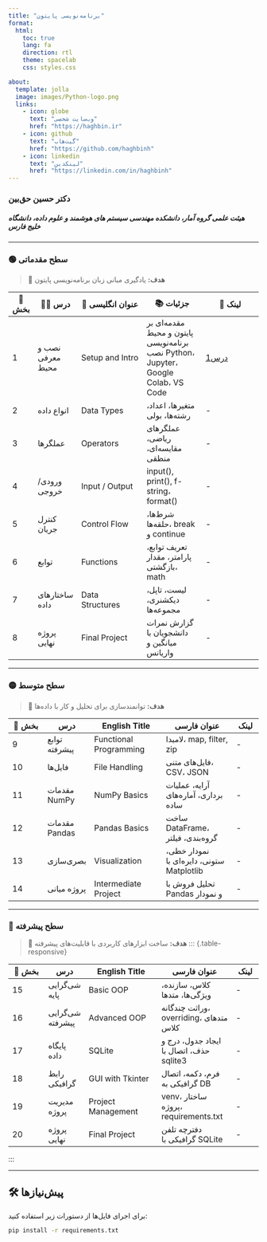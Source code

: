 ```yaml
---
title: "برنامه‌نویسی پایتون"
format:
  html:
    toc: true
    lang: fa
    direction: rtl
    theme: spacelab
    css: styles.css

about:
  template: jolla
  image: images/Python-logo.png
  links:
    - icon: globe
      text: "وب‌سایت شخصی"
      href: "https://haghbin.ir"
    - icon: github
      text: "گیت‌هاب"
      href: "https://github.com/haghbinh"
    - icon: linkedin
      text: "لینکدین"
      href: "https://linkedin.com/in/haghbinh"
---
```

### دکتر حسین حق‌بین
##### هیئت علمی گروه آمار، دانشکده مهندسی سیستم های هوشمند و علوم داده، دانشگاه خلیج فارس

---

### 🟢 سطح مقدماتی
> 🎯 **هدف:** یادگیری مبانی زبان برنامه‌نویسی پایتون


::: {.table-responsive}

| 🔢 بخش | 🧑‍🏫 درس | 📝 عنوان انگلیسی | 📚 جزئیات | 🔗 لینک |
|-------|---------|------------------|----------------|----------------|
| 1 | نصب و معرفی محیط | Setup and Intro | مقدمه‌ای بر پایتون و محیط برنامه‌نویسی<br/>نصب Python، Jupyter، Google Colab، VS Code |[درس1](https://github.com/haghbinh/Pylab/blob/master/Notebooks/sec1_setup_intro.ipynb)
| 2 | انواع داده | Data Types | متغیرها، اعداد، رشته‌ها، بولی | - |
| 3 | عملگرها | Operators | عملگرهای ریاضی، مقایسه‌ای، منطقی | - |
| 4 | ورودی/خروجی | Input / Output | input(), print(), f-string، format() | - |
| 5 | کنترل جریان | Control Flow | شرط‌ها، حلقه‌ها، break و continue | - |
| 6 | توابع | Functions | تعریف توابع، پارامتر، مقدار بازگشتی، math | - |
| 7 | ساختارهای داده | Data Structures | لیست، تاپل، دیکشنری، مجموعه‌ها | - |
| 8 | پروژه نهایی | Final Project | گزارش نمرات دانشجویان با میانگین و واریانس | - |
:::

---

### 🟡 سطح متوسط
> 🎯 **هدف:** توانمندسازی برای تحلیل و کار با داده‌ها

::: {.table-responsive}

| 🔢 بخش | درس | English Title | عنوان فارسی | لینک |
|--------|------|----------------|----------------|------|
| 9 | توابع پیشرفته | Functional Programming | لامبدا، map, filter, zip | - |
| 10 | فایل‌ها | File Handling | فایل‌های متنی، CSV، JSON | - |
| 11 | مقدمات NumPy | NumPy Basics | آرایه، عملیات برداری، آماره‌های ساده | - |
| 12 | مقدمات Pandas | Pandas Basics | ساخت DataFrame، گروه‌بندی، فیلتر | - |
| 13 | بصری‌سازی | Visualization | نمودار خطی، ستونی، دایره‌ای با Matplotlib | - |
| 14 | پروژه میانی | Intermediate Project | تحلیل فروش با Pandas و نمودار | - |

:::

---

### 🔵 سطح پیشرفته
> 🎯 **هدف:** ساخت ابزارهای کاربردی با قابلیت‌های پیشرفته
::: {.table-responsive}

| 🔢 بخش | درس | English Title | عنوان فارسی | لینک |
|--------|------|----------------|----------------|------|
| 15 | شی‌گرایی پایه | Basic OOP | کلاس، سازنده، ویژگی‌ها، متدها | - |
| 16 | شی‌گرایی پیشرفته | Advanced OOP | وراثت چندگانه، overriding، متدهای کلاس | - |
| 17 | پایگاه داده | SQLite | ایجاد جدول، درج و حذف، اتصال با sqlite3 | - |
| 18 | رابط گرافیکی | GUI with Tkinter | فرم، دکمه، اتصال گرافیکی به DB | - |
| 19 | مدیریت پروژه | Project Management | venv، ساختار پروژه، requirements.txt | - |
| 20 | پروژه نهایی | Final Project | دفترچه تلفن گرافیکی با SQLite | - |
:::

---

## 🛠 پیش‌نیازها

برای اجرای فایل‌ها از دستورات زیر استفاده کنید:

```bash
pip install -r requirements.txt
```

